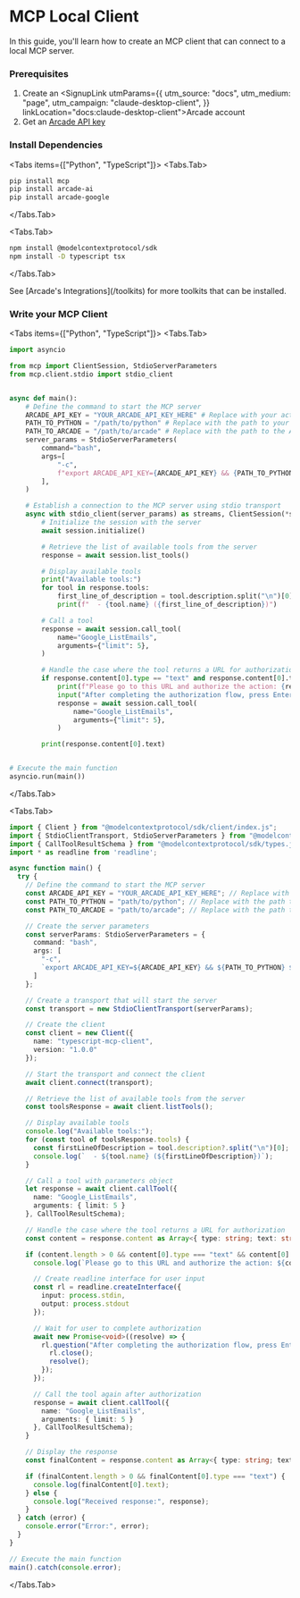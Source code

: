 
# MCP Local Client

In this guide, you'll learn how to create an MCP client that can connect to a local MCP server.

<Steps>

### Prerequisites

1. Create an <SignupLink utmParams={{
            utm_source: "docs",
            utm_medium: "page",
            utm_campaign: "claude-desktop-client",
          }} linkLocation="docs:claude-desktop-client">Arcade account</SignupLink>
2. Get an [Arcade API key](/home/api-keys)

### Install Dependencies

<Tabs items={["Python", "TypeScript"]}>
<Tabs.Tab>
```bash
pip install mcp
pip install arcade-ai
pip install arcade-google
```
</Tabs.Tab>

<Tabs.Tab>
```bash
npm install @modelcontextprotocol/sdk
npm install -D typescript tsx
```
</Tabs.Tab>

<Tip>
See [Arcade's Integrations](/toolkits) for more toolkits that can be installed.
</Tip>
</Tabs>

### Write your MCP Client

<Tabs items={["Python", "TypeScript"]}>
<Tabs.Tab>
```python
import asyncio

from mcp import ClientSession, StdioServerParameters
from mcp.client.stdio import stdio_client


async def main():
    # Define the command to start the MCP server
    ARCADE_API_KEY = "YOUR_ARCADE_API_KEY_HERE" # Replace with your actual Arcade API key
    PATH_TO_PYTHON = "/path/to/python" # Replace with the path to your Python interpreter
    PATH_TO_ARCADE = "/path/to/arcade" # Replace with the path to the Arcade package
    server_params = StdioServerParameters(
        command="bash",
        args=[
            "-c",
            f"export ARCADE_API_KEY={ARCADE_API_KEY} && {PATH_TO_PYTHON} {PATH_TO_ARCADE} serve --mcp",
        ],
    )

    # Establish a connection to the MCP server using stdio transport
    async with stdio_client(server_params) as streams, ClientSession(*streams) as session:
        # Initialize the session with the server
        await session.initialize()

        # Retrieve the list of available tools from the server
        response = await session.list_tools()

        # Display available tools
        print("Available tools:")
        for tool in response.tools:
            first_line_of_description = tool.description.split("\n")[0]
            print(f"  - {tool.name} ({first_line_of_description})")

        # Call a tool
        response = await session.call_tool(
            name="Google_ListEmails",
            arguments={"limit": 5},
        )

        # Handle the case where the tool returns a URL for authorization
        if response.content[0].type == "text" and response.content[0].text.startswith("https://"):
            print(f"Please go to this URL and authorize the action: {response.content[0].text}")
            input("After completing the authorization flow, press Enter to continue...")
            response = await session.call_tool(
                name="Google_ListEmails",
                arguments={"limit": 5},
            )

        print(response.content[0].text)


# Execute the main function
asyncio.run(main())
```
</Tabs.Tab>

<Tabs.Tab>
```typescript
import { Client } from "@modelcontextprotocol/sdk/client/index.js";
import { StdioClientTransport, StdioServerParameters } from "@modelcontextprotocol/sdk/client/stdio.js";
import { CallToolResultSchema } from "@modelcontextprotocol/sdk/types.js";
import * as readline from 'readline';

async function main() {
  try {
    // Define the command to start the MCP server
    const ARCADE_API_KEY = "YOUR_ARCADE_API_KEY_HERE"; // Replace with your actual Arcade API key
    const PATH_TO_PYTHON = "path/to/python"; // Replace with the path to your Python interpreter
    const PATH_TO_ARCADE = "path/to/arcade"; // Replace with the path to the Arcade package

    // Create the server parameters
    const serverParams: StdioServerParameters = {
      command: "bash",
      args: [
        "-c",
        `export ARCADE_API_KEY=${ARCADE_API_KEY} && ${PATH_TO_PYTHON} ${PATH_TO_ARCADE} serve --mcp`,
      ]
    };

    // Create a transport that will start the server
    const transport = new StdioClientTransport(serverParams);

    // Create the client
    const client = new Client({
      name: "typescript-mcp-client",
      version: "1.0.0"
    });

    // Start the transport and connect the client
    await client.connect(transport);

    // Retrieve the list of available tools from the server
    const toolsResponse = await client.listTools();

    // Display available tools
    console.log("Available tools:");
    for (const tool of toolsResponse.tools) {
      const firstLineOfDescription = tool.description?.split("\n")[0];
      console.log(`  - ${tool.name} (${firstLineOfDescription})`);
    }

    // Call a tool with parameters object
    let response = await client.callTool({
      name: "Google_ListEmails",
      arguments: { limit: 5 }
    }, CallToolResultSchema);

    // Handle the case where the tool returns a URL for authorization
    const content = response.content as Array<{ type: string; text: string }> || [];

    if (content.length > 0 && content[0].type === "text" && content[0].text.startsWith("https://")) {
      console.log(`Please go to this URL and authorize the action: ${content[0].text}`);

      // Create readline interface for user input
      const rl = readline.createInterface({
        input: process.stdin,
        output: process.stdout
      });

      // Wait for user to complete authorization
      await new Promise<void>((resolve) => {
        rl.question("After completing the authorization flow, press Enter to continue...", () => {
          rl.close();
          resolve();
        });
      });

      // Call the tool again after authorization
      response = await client.callTool({
        name: "Google_ListEmails",
        arguments: { limit: 5 }
      }, CallToolResultSchema);
    }

    // Display the response
    const finalContent = response.content as Array<{ type: string; text: string }> || [];

    if (finalContent.length > 0 && finalContent[0].type === "text") {
      console.log(finalContent[0].text);
    } else {
      console.log("Received response:", response);
    }
  } catch (error) {
    console.error("Error:", error);
  }
}

// Execute the main function
main().catch(console.error);

```
</Tabs.Tab>
</Tabs>
</Steps>
